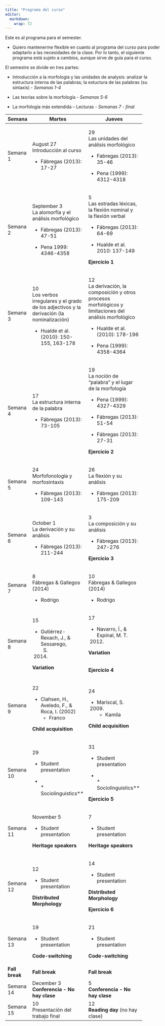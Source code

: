 ```yaml
---
title: "Programa del curso"
editor: 
  markdown: 
    wrap: 72
---
```


Este es al programa para el semester.

-   Quiero mantenerme flexible en cuanto al programa del curso para
    poder adaptarlo a las necesidades de la clase. Por lo tanto, el
    siguiente programa está sujeto a cambios, aunque sirve de guía para
    el curso.

El semestre se divide en tres partes:

-   Introducción a la morfología y las unidades de analysis: analizar la
    estructura interna de las palabras; la estuctura de las palabras (su
    sintaxis) - *Semanas 1-4*

-   Las teorías sobre la morfología - *Semanas 5-6*

-   La morfología más extendida – Lecturas - *Semanas 7 - final*

+----------------+----------------------+----------------------+
| **Semana**     | **Martes**           | **Jueves**           |
+================+======================+======================+
| Semana 1       | August 27\           | 29\                  |
|                | Introducción al      | Las unidades del     |
|                | curso                | análisis morfológico |
|                |                      |                      |
|                | -   Fábregas (2013): | -   Fabregas (2013): |
|                |     17-27            |     35-46            |
|                |                      |                      |
|                |                      | -   Pena (1999):     |
|                |                      |     4312-4318        |
+----------------+----------------------+----------------------+
| Semana 2       | September 3\         | 5\                   |
|                | La alomorfía y el    | Las estradas         |
|                | análisis morfológico | léxicas, la flexión  |
|                |                      | nominal y\           |
|                | -   Fábregas (2013): | la flexión verbal    |
|                |     47-51            |                      |
|                |                      | -   Fábregas (2013): |
|                | -   Pena 1999:       |     64-69            |
|                |     4346-4358        |                      |
|                |                      | -   Hualde et al.    |
|                |                      |     2010: 137-149    |
|                |                      |                      |
|                |                      | **Ejercicio 1**      |
+----------------+----------------------+----------------------+
| Semana 3       | 10\                  | 12\                  |
|                | Los verbos           | La derivación, la    |
|                | irregulares y el     | composición y otros  |
|                | grado de los         | procesos             |
|                | adjectivos y la      | morfológicos y       |
|                | derivación (la       | limitaciones del     |
|                | nominalización)      | análisis morfológico |
|                |                      |                      |
|                | -   Hualde et al.    | -   Hualde et al.    |
|                |     (2010): 150-155, |     (2010): 178-196  |
|                |     163-178          |                      |
|                |                      | -   Pena (1999):     |
|                |                      |     4358-4364        |
+----------------+----------------------+----------------------+
| Semana 4       | 17\                  | 19\                  |
|                | La estructura        | La noción de         |
|                | interna de la        | "palabra" y el lugar |
|                | palabra              | de la morfología     |
|                |                      |                      |
|                | -   Fábregas (2013): | -   Pena (1999):     |
|                |     73-105           |     4327-4329        |
|                |                      |                      |
|                |                      | -   Fábregas (2013): |
|                |                      |     51-54            |
|                |                      |                      |
|                |                      | -   Fábregas (2013): |
|                |                      |     27-31            |
|                |                      |                      |
|                |                      | **Ejercicio 2**      |
+----------------+----------------------+----------------------+
| Semana 5       | 24\                  | 26\                  |
|                | Morfofonología y     | La flexión y su      |
|                | morfosintaxis        | análisis             |
|                |                      |                      |
|                | -   Fábregas (2013): | -   Fábregas (2013): |
|                |     109-143          |     175-209          |
+----------------+----------------------+----------------------+
| Semana 6       | October 1\           | 3\                   |
|                | La derivación y su   | La composición y su  |
|                | análisis             | análisis             |
|                |                      |                      |
|                | -   Fábregas (2013): | -   Fábregas (2013): |
|                |     211-244          |     247-276          |
|                |                      |                      |
|                |                      | **Ejercicio 3**      |
+----------------+----------------------+----------------------+
| Semana 7       | 8\                   | 10\                  |
|                | Fábregas & Gallegos  | Fábregas & Gallegos  |
|                | (2014)               | (2014)               |
|                |                      |                      |
|                | -   Rodrigo          | -   Rodrigo          |
+----------------+----------------------+----------------------+
| Semana 8       | 15                   | 17                   |
|                |                      |                      |
|                | -                    | -   Navarro, Í., &   |
|                |    Gutiérrez-Rexach, |     Espinal, M. T.   |
|                |     J., & Sessarego, |     (2012)           |
|                |     S.               |                      |
|                |     (2014)           | **Variation**        |
|                |                      |                      |
|                | **Variation**        | \                    |
|                |                      | **Ejercicio 4**      |
+----------------+----------------------+----------------------+
| Semana 9       | 22                   | 24                   |
|                |                      |                      |
|                | -   Clahsen, H.,     | -   Mariscal, S.     |
|                |     Aveledo, F., &   |     (2009)           |
|                |     Roca, I. (2002)  |     -   Kamila       |
|                |     -   Franco       |                      |
|                |                      | **Child              |
|                | **Child              | acquisition**        |
|                | acquisition**        |                      |
+----------------+----------------------+----------------------+
| Semana 10      | 29                   | 31                   |
|                |                      |                      |
|                | -   Student          | -   Student          |
|                |     presentation     |     presentation     |
|                |                      |                      |
|                | -   \                | -   \                |
|                |     \*               |     \*               |
|                | Sociolinguistics\*\* | Sociolinguistics\*\* |
|                |                      |                      |
|                |                      | **Ejercicio 5**      |
+----------------+----------------------+----------------------+
| Semana 11      | November 5           | 7                    |
|                |                      |                      |
|                | -   Student          | -   Student          |
|                |     presentation     |     presentation     |
|                |                      |                      |
|                | **Heritage           | **Heritage           |
|                | speakers**           | speakers**           |
+----------------+----------------------+----------------------+
| Semana 12      | 12                   | 14                   |
|                |                      |                      |
|                | -   Student          | -   Student          |
|                |     presentation     |     presentation     |
|                |                      |                      |
|                | **Distributed        | **Distributed        |
|                | Morphology**         | Morphology**         |
|                |                      |                      |
|                |                      | **Ejercicio 6**      |
+----------------+----------------------+----------------------+
| Semana 13      | 19                   | 21                   |
|                |                      |                      |
|                | -   Student          | -   Student          |
|                |     presentation     |     presentation     |
|                |                      |                      |
|                | **Code-switching**   | **Code-switching**   |
+----------------+----------------------+----------------------+
| **Fall break** | **Fall break**       | **Fall break**       |
+----------------+----------------------+----------------------+
| Semana 14      | December 3\          | 5\                   |
|                | **Conferencia - No   | **Conferencia - No   |
|                | hay clase**          | hay clase**          |
+----------------+----------------------+----------------------+
| Semana 15      | 10\                  | 12\                  |
|                | Presentación del     | **Reading day** (no  |
|                | trabajo final        | hay clase)           |
+----------------+----------------------+----------------------+
